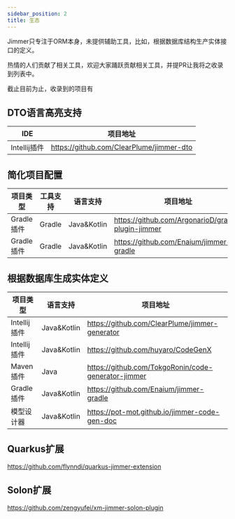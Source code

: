 ```yaml
---
sidebar_position: 2
title: 生态
---
```


Jimmer只专注于ORM本身，未提供辅助工具，比如，根据数据库结构生产实体接口的定义。

热情的人们贡献了相关工具，欢迎大家踊跃贡献相关工具，并提PR让我将之收录到列表中。

截止目前为止，收录到的项目有

## DTO语言高亮支持

|IDE|项目地址|
|---|---|
|Intellij插件|https://github.com/ClearPlume/jimmer-dto|

## 简化项目配置

|项目类型|工具支持|语言支持|项目地址|
|---|---|---|---|
|Gradle插件|Gradle|Java&Kotlin|https://github.com/ArgonarioD/gradle-plugin-jimmer|
|Gradle插件|Gradle|Java&Kotlin|https://github.com/Enaium/jimmer-gradle|

## 根据数据库生成实体定义

|项目类型|语言支持|项目地址|
|---|---|---|
|Intellij插件|Java&Kotlin|https://github.com/ClearPlume/jimmer-generator|
|Intellij插件|Java&Kotlin|https://github.com/huyaro/CodeGenX|
|Maven插件|Java|https://github.com/TokgoRonin/code-generator-jimmer|
|Gradle插件|Java&Kotlin|https://github.com/Enaium/jimmer-gradle|
|模型设计器|Java&Kotlin|https://pot-mot.github.io/jimmer-code-gen-doc|

## Quarkus扩展

https://github.com/flynndi/quarkus-jimmer-extension

## Solon扩展

https://github.com/zengyufei/xm-jimmer-solon-plugin

